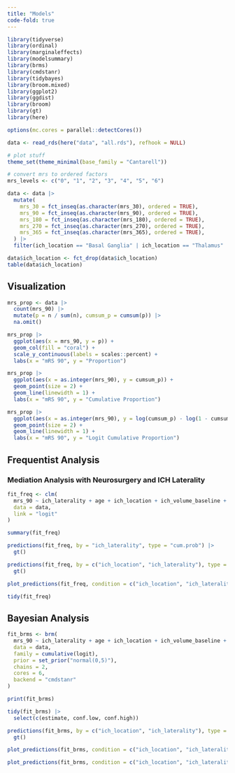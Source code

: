 ```yaml
---
title: "Models"
code-fold: true
---
```


```r

library(tidyverse)
library(ordinal)
library(marginaleffects)
library(modelsummary)
library(brms)
library(cmdstanr)
library(tidybayes)
library(broom.mixed)
library(ggplot2)
library(ggdist)
library(broom)
library(gt)
library(here)

options(mc.cores = parallel::detectCores())

data <- read_rds(here("data", "all.rds"), refhook = NULL)

# plot stuff
theme_set(theme_minimal(base_family = "Cantarell"))

# convert mrs to ordered factors
mrs_levels <- c("0", "1", "2", "3", "4", "5", "6")

data <- data |>
  mutate(
    mrs_30 = fct_inseq(as.character(mrs_30), ordered = TRUE),
    mrs_90 = fct_inseq(as.character(mrs_90), ordered = TRUE),
    mrs_180 = fct_inseq(as.character(mrs_180), ordered = TRUE),
    mrs_270 = fct_inseq(as.character(mrs_270), ordered = TRUE),
    mrs_365 = fct_inseq(as.character(mrs_365), ordered = TRUE),
  ) |>
  filter(ich_location == "Basal Ganglia" | ich_location == "Thalamus" | ich_location == "Lobar")

data$ich_location <- fct_drop(data$ich_location)
table(data$ich_location)

```

## Visualization


```r

mrs_prop <- data |>
  count(mrs_90) |>
  mutate(p = n / sum(n), cumsum_p = cumsum(p)) |>
  na.omit()

mrs_prop |>
  ggplot(aes(x = mrs_90, y = p)) +
  geom_col(fill = "coral") +
  scale_y_continuous(labels = scales::percent) +
  labs(x = "mRS 90", y = "Proportion")

mrs_prop |>
  ggplot(aes(x = as.integer(mrs_90), y = cumsum_p)) +
  geom_point(size = 2) +
  geom_line(linewidth = 1) +
  labs(x = "mRS 90", y = "Cumulative Proportion")

mrs_prop |>
  ggplot(aes(x = as.integer(mrs_90), y = log(cumsum_p) - log(1 - cumsum_p))) +
  geom_point(size = 2) +
  geom_line(linewidth = 1) +
  labs(x = "mRS 90", y = "Logit Cumulative Proportion")


```

## Frequentist Analysis

### Mediation Analysis with Neurosurgery and ICH Laterality

```r

fit_freq <- clm(
  mrs_90 ~ ich_laterality + age + ich_location + ich_volume_baseline + gcs_baseline + neurosurgery_evac,
  data = data,
  link = "logit"
)

summary(fit_freq)

predictions(fit_freq, by = "ich_laterality", type = "cum.prob") |>
  gt()

predictions(fit_freq, by = c("ich_location", "ich_laterality"), type = "cum.prob") |>
  gt()

plot_predictions(fit_freq, condition = c("ich_location", "ich_laterality"), type = "cum.prob")

tidy(fit_freq)

```

## Bayesian Analysis

```r

fit_brms <- brm(
  mrs_90 ~ ich_laterality + age + ich_location + ich_volume_baseline + gcs_baseline + neurosurgery_evac,
  data = data,
  family = cumulative(logit),
  prior = set_prior("normal(0,5)"),
  chains = 2,
  cores = 6,
  backend = "cmdstanr"
)

print(fit_brms)

tidy(fit_brms) |>
  select(c(estimate, conf.low, conf.high))

predictions(fit_brms, by = c("ich_location", "ich_laterality"), type = "response") |>
  gt()

plot_predictions(fit_brms, condition = c("ich_location", "ich_laterality"), type = "response")

plot_predictions(fit_brms, condition = c("ich_location", "ich_laterality"), type = "prediction")

```

